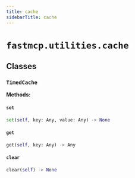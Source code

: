 ```yaml
---
title: cache
sidebarTitle: cache
---
```


# `fastmcp.utilities.cache`

## Classes

### `TimedCache` <sup><a href="https://github.com/jlowin/fastmcp/blob/main/src/fastmcp/utilities/cache.py#L7"><Icon icon="github" class="size-4" /></a></sup>

**Methods:**

#### `set` <sup><a href="https://github.com/jlowin/fastmcp/blob/main/src/fastmcp/utilities/cache.py#L14"><Icon icon="github" class="size-4" /></a></sup>

```python
set(self, key: Any, value: Any) -> None
```

#### `get` <sup><a href="https://github.com/jlowin/fastmcp/blob/main/src/fastmcp/utilities/cache.py#L18"><Icon icon="github" class="size-4" /></a></sup>

```python
get(self, key: Any) -> Any
```

#### `clear` <sup><a href="https://github.com/jlowin/fastmcp/blob/main/src/fastmcp/utilities/cache.py#L25"><Icon icon="github" class="size-4" /></a></sup>

```python
clear(self) -> None
```
